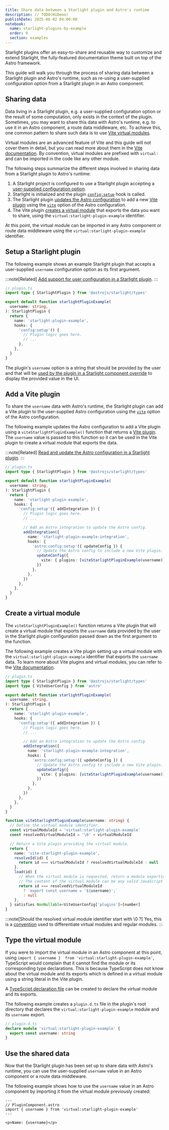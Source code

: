 ```yaml
---
title: Share data between a Starlight plugin and Astro's runtime
description: // TODO(HiDeoo)
publishDate: 2025-06-02 04:00:00
notebook:
  name: starlight-plugins-by-example
  order: 9
  section: examples
---
```


Starlight plugins offer an easy-to-share and reusable way to customize and extend Starlight, the fully-featured documentation theme built on top of the Astro framework.

This guide will walk you through the process of sharing data between a Starlight plugin and Astro's runtime, such as re-using a user-supplied configuration option from a Starlight plugin in an Astro component.


<Prerequisites />

## Sharing data

Data living in a Starlight plugin, e.g. a user-supplied configuration option or the result of some computation, only exists in the context of the plugin.
Sometimes, you may want to share this data with Astro's runtime, e.g. to use it in an Astro component, a route data middleware, etc.
To achieve this, one common pattern to share such data is to use [Vite virtual modules](https://vite.dev/guide/api-plugin.html#virtual-modules-convention).

Virtual modules are an advanced feature of Vite and this guide will not cover them in detail, but you can read more about them in the [Vite documentation](https://vite.dev/guide/api-plugin.html#virtual-modules-convention).
By convention, virtual modules are prefixed with `virtual:` and can be imported in the code like any other module.

The following steps summarize the different steps involved in sharing data from a Starlight plugin to Astro's runtime:

1. A Starlight project is configured to use a Starlight plugin accepting a [user-supplied configuration option](/notes/starlight-plugin-add-support-for-user-configuration).
1. Starlight is initialized and the plugin [`config:setup`](https://starlight.astro.build/reference/plugins/#configsetup) hook is called.
1. The Starlight plugin [updates the Astro configuration](/notes/starlight-plugin-read-and-update-astro-configuration) to add a new [Vite plugin](https://vite.dev/guide/api-plugin) using the [`vite`](https://docs.astro.build/en/reference/configuration-reference/#vite) option of the Astro configuration.
1. The Vite plugin [creates a virtual module](https://vite.dev/guide/api-plugin.html#virtual-modules-convention) that exports the data you want to share, using the `virtual:starlight-plugin-example` identifier.

At this point, the virtual module can be imported in any Astro component or route data middleware using the `virtual:starlight-plugin-example` identifier.

## Setup a Starlight plugin

The following example shows an example Starlight plugin that accepts a user-supplied `username` configuration option as its first argument.

:::note[Related]
[Add support for user configuration in a Starlight plugin](/notes/starlight-plugin-add-support-for-user-configuration).
:::

```ts {5}
// plugin.ts
import type { StarlightPlugin } from '@astrojs/starlight/types'

export default function starlightPluginExample(
  username: string,
): StarlightPlugin {
  return {
    name: 'starlight-plugin-example',
    hooks: {
      'config:setup'() {
        // Plugin logic goes here.
        // ...
      },
    },
  }
}
```

The plugin's `username` option is a string that should be provided by the user and that will be [used by the plugin in a Starlight component override](/notes/starlight-plugin-override-starlight-component) to display the provided value in the UI.

## Add a Vite plugin

To share the `username` data with Astro's runtime, the Starlight plugin can add a Vite plugin to the user-supplied Astro configuration using the [`vite`](https://docs.astro.build/en/reference/configuration-reference/#vite) option of the Astro configuration.

The following example updates the Astro configuration to add a Vite plugin using a `viteStarlightPluginExample()` function that returns a [Vite plugin](https://vite.dev/guide/api-plugin). The `username` value is passed to this function so it can be used in the Vite plugin to create a virtual module that exports the data.

:::note[Related]
[Read and update the Astro configuration in a Starlight plugin](/notes/starlight-plugin-read-and-update-astro-configuration).
:::

```ts {15-25}
// plugin.ts
import type { StarlightPlugin } from '@astrojs/starlight/types'

export default function starlightPluginExample(
  username: string,
): StarlightPlugin {
  return {
    name: 'starlight-plugin-example',
    hooks: {
      'config:setup'({ addIntegration }) {
        // Plugin logic goes here.
        // ...

        // Add an Astro integration to update the Astro config.
        addIntegration({
          name: 'starlight-plugin-example-integration',
          hooks: {
            'astro:config:setup'({ updateConfig }) {
              // Update the Astro config to include a new Vite plugin.
              updateConfig({
                vite: { plugins: [viteStarlightPluginExample(username)] },
              })
            },
          },
        })
      },
    },
  }
}
```

## Create a virtual module

The `viteStarlightPluginExample()` function returns a Vite plugin that will create a virtual module that exports the `username` data provided by the user in the Starlight plugin configuration passed down as the first argument to the function.

The following example creates a Vite plugin setting up a virtual module with the `virtual:starlight-plugin-example` identifier that exports the `username` data.
To learn more about Vite plugins and virtual modules, you can refer to the [Vite documentation](https://vite.dev/guide/api-plugin.html#virtual-modules-convention).

```ts collapse={8-29} collapseStyle=collapsible-start /(username): string/ "'virtual:starlight-plugin-example'" {47}
// plugin.ts
import type { StarlightPlugin } from '@astrojs/starlight/types'
import type { ViteUserConfig } from 'astro'

export default function starlightPluginExample(
  username: string,
): StarlightPlugin {
  return {
    name: 'starlight-plugin-example',
    hooks: {
      'config:setup'({ addIntegration }) {
        // Plugin logic goes here.
        // ...

        // Add an Astro integration to update the Astro config.
        addIntegration({
          name: 'starlight-plugin-example-integration',
          hooks: {
            'astro:config:setup'({ updateConfig }) {
              // Update the Astro config to include a new Vite plugin.
              updateConfig({
                vite: { plugins: [viteStarlightPluginExample(username)] },
              })
            },
          },
        })
      },
    },
  }
}

function viteStarlightPluginExample(username: string) {
  // Define the virtual module identifier.
  const virtualModuleId = 'virtual:starlight-plugin-example'
  const resolvedVirtualModuleId = '\0' + virtualModuleId

  // Return a Vite plugin providing the virtual module.
  return {
    name: 'vite-starlight-plugin-example',
    resolveId(id) {
      return id === virtualModuleId ? resolvedVirtualModuleId : null
    },
    load(id) {
      // When the virtual module is requested, return a module exporting the username.
      // The content of the virtual module can be any valid JavaScript code.
      return id === resolvedVirtualModuleId
        ? `export const username = '${username}';`
        : null
    },
  } satisfies NonNullable<ViteUserConfig['plugins']>[number]
}
```

:::note[Should the resolved virtual module identifier start with \0 ?]
Yes, this is a [convention](https://vite.dev/guide/api-plugin.html#virtual-modules-convention) used to differentiate virtual modules and regular modules.
:::

## Type the virtual module

If you were to import the virtual module in an Astro component at this point, using `import { username }  from 'virtual:starlight-plugin-example'`, TypeScript would complain that it cannot find the module or its corresponding type declarations.
This is because TypeScript does not know about the virtual module and its exports which is defined in a virtual module using a string literal in the Vite plugin.

A [TypeScript declaration file](https://www.typescriptlang.org/docs/handbook/declaration-files/introduction.html) can be created to declare the virtual module and its exports.

The following example creates a `plugin.d.ts` file in the plugin's root directory that declares the `virtual:starlight-plugin-example` module and its `username` export.

```ts
// plugin.d.ts
declare module 'virtual:starlight-plugin-example' {
  export const username: string
}
```

## Use the shared data

Now that the Starlight plugin has been set up to share data with Astro's runtime, you can use the user-supplied `username` value in an Astro component or a route data middleware.

The following example shows how to use the `username` value in an Astro component by importing it from the virtual module previously created:

```astro
---
// PluginComponent.astro
import { username } from 'virtual:starlight-plugin-example'
---

<p>Name: {username}</p>
```


<Outro />
